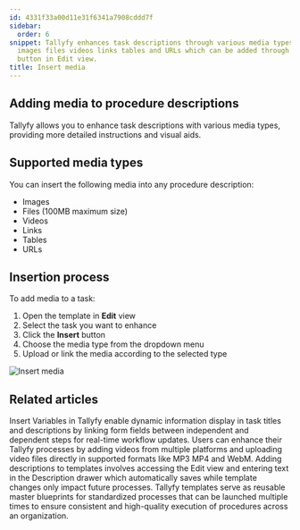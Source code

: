 ```yaml
---
id: 4331f33a00d11e31f6341a7908cddd7f
sidebar:
  order: 6
snippet: Tallyfy enhances task descriptions through various media types including
  images files videos links tables and URLs which can be added through the Insert
  button in Edit view.
title: Insert media
---
```


## Adding media to procedure descriptions

Tallyfy allows you to enhance task descriptions with various media types, providing more detailed instructions and visual aids.

## Supported media types

You can insert the following media into any procedure description:

* Images
* Files (100MB maximum size)
* Videos
* Links
* Tables
* URLs

## Insertion process

To add media to a task:

1. Open the template in **Edit** view
2. Select the task you want to enhance
3. Click the **Insert** button
4. Choose the media type from the dropdown menu
5. Upload or link the media according to the selected type

![Insert media](https://screenshots.tallyfy.com/tallyfy%2Fpro%2Fdesktop-light-add-media-to-tasks.png)


## Related articles
<CardGrid>
<LinkTitleCard header="<b>Variables > Insert variables</b>" href="/products/pro/documenting/templates/variables/how-can-i-use-insert-variables-in-tallyfy/" > Insert Variables in Tallyfy enable dynamic information display in task titles and descriptions by linking form fields between independent and dependent steps for real-time workflow updates. </LinkTitleCard>
<LinkTitleCard header="<b>Edit Task > Add videos to a task</b>" href="/products/pro/tracking-and-tasks/tasks/edit-task/how-can-i-add-videos-to-my-tallyfy-process/" > Users can enhance their Tallyfy processes by adding videos from multiple platforms and uploading video files directly in supported formats like MP3 MP4 and WebM. </LinkTitleCard>
<LinkTitleCard header="<b>Edit Templates > Add a description to a template</b>" href="/products/pro/documenting/templates/edit-templates/add-description/" > Adding descriptions to templates involves accessing the Edit view and entering text in the Description drawer which automatically saves while template changes only impact future processes. </LinkTitleCard>
<LinkTitleCard header="<b>Documenting > Templates</b>" href="/products/pro/documenting/templates/" > Tallyfy templates serve as reusable master blueprints for standardized processes that can be launched multiple times to ensure consistent and high-quality execution of procedures across an organization. </LinkTitleCard>
</CardGrid>